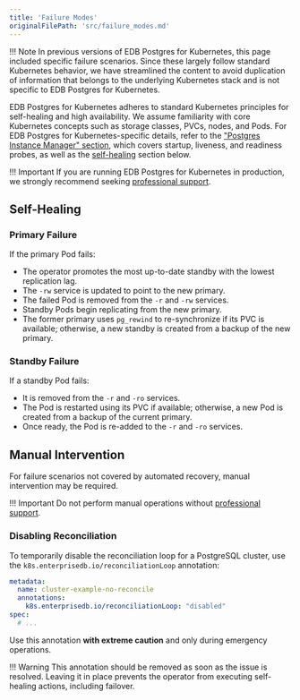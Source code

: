 ```yaml
---
title: 'Failure Modes'
originalFilePath: 'src/failure_modes.md'
---
```


!!! Note
    In previous versions of EDB Postgres for Kubernetes, this page included specific failure
    scenarios. Since these largely follow standard Kubernetes behavior, we have
    streamlined the content to avoid duplication of information that belongs to the
    underlying Kubernetes stack and is not specific to EDB Postgres for Kubernetes.

EDB Postgres for Kubernetes adheres to standard Kubernetes principles for self-healing and
high availability. We assume familiarity with core Kubernetes concepts such as
storage classes, PVCs, nodes, and Pods. For EDB Postgres for Kubernetes-specific details,
refer to the ["Postgres Instance Manager" section](instance_manager.md), which
covers startup, liveness, and readiness probes, as well as the
[self-healing](#self-healing) section below.

!!! Important
    If you are running EDB Postgres for Kubernetes in production, we strongly recommend
    seeking [professional support](https://cloudnative-pg.io/support/).

## Self-Healing

### Primary Failure

If the primary Pod fails:

-   The operator promotes the most up-to-date standby with the lowest replication
    lag.
-   The `-rw` service is updated to point to the new primary.
-   The failed Pod is removed from the `-r` and `-rw` services.
-   Standby Pods begin replicating from the new primary.
-   The former primary uses `pg_rewind` to re-synchronize if its PVC is available;
    otherwise, a new standby is created from a backup of the new primary.

### Standby Failure

If a standby Pod fails:

-   It is removed from the `-r` and `-ro` services.
-   The Pod is restarted using its PVC if available; otherwise, a new Pod is
    created from a backup of the current primary.
-   Once ready, the Pod is re-added to the `-r` and `-ro` services.

## Manual Intervention

For failure scenarios not covered by automated recovery, manual intervention
may be required.

!!! Important
    Do not perform manual operations without [professional support](https://cloudnative-pg.io/support/).

### Disabling Reconciliation

To temporarily disable the reconciliation loop for a PostgreSQL cluster, use
the `k8s.enterprisedb.io/reconciliationLoop` annotation:

```yaml
metadata:
  name: cluster-example-no-reconcile
  annotations:
    k8s.enterprisedb.io/reconciliationLoop: "disabled"
spec:
  # ...
```

Use this annotation **with extreme caution** and only during emergency
operations.

!!! Warning
    This annotation should be removed as soon as the issue is resolved. Leaving
    it in place prevents the operator from executing self-healing actions,
    including failover.

